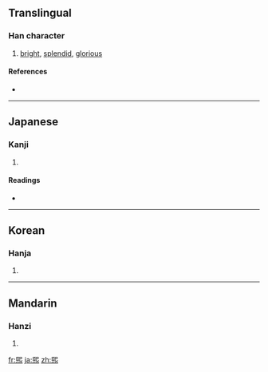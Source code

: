 {{also|熙}}
==Translingual==

===Han character===
{{Han char|rn=86|rad=火|as=09|sn=13|four=|canj=尸山火 (SUF)}}

# [[bright]], [[splendid]], [[glorious]]

====References====
* {{Han ref|kx=0676.170|dkj=19192|dj=1087.210|hdz=32220.131|uh=7155|ud=29013}}

----

==Japanese==

===Kanji===
{{ja-kanji|grade=|rs=火09}}

# {{defn|Japanese|sort=火09}}

====Readings====
* {{ja-readings|on=[[き]] (ki)|kun=[[ひかり]] (hikari), [[ひかる]] (hikaru)}}

----

==Korean==

===Hanja===
{{ko-hanja|hangeul=희|eumhun=|rv=hui|mr=hŭi|y=huy}}

# {{defn|Korean|sort=火09}}

----

==Mandarin==

===Hanzi===
{{cmn-hanzi|pin=[[xī]] ([[xi1]]), [[xuān]] ([[xuan1]])|wg=hsi<sup>1</sup>, hsüan<sup>1</sup>}}

# {{defn|Mandarin|sort=火09}}

[[fr:煕]]
[[ja:煕]]
[[zh:煕]]